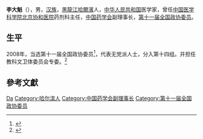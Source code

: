 {{Otheruses|other=名为李大魁的其他人物|李大魁}}

'''李大魁'''（{{bd|1944年||}}），男，[[汉族|汉族]]，[[黑龍江|黑龍江]][[哈爾濱|哈爾濱]]人，[[中华人民共和国|中华人民共和国]]医学家，曾任[[中国医学科学院北京协和医院|中国医学科学院北京协和医院]]药剂科主任，[[中国药学会|中国药学会]]副理事长，[[第十一届全国政协委员|第十一届全国政协委员]]。

== 生平 ==
2008年，当选第十一届全国政协委员<ref>{{cite news|title=第十一届全国政协委员名单|url=http://www.indaa.com.cn/zt/2009qglh/zxzs/200903/t20090303_127573.html|accessdate=2013-04-09|newspaper=新华社北京1月25日电 中国人民政治协商会议第十一届全国委员会委员名单(共2237人，2008年1月25日政协第十届全国委员会常务委员会第二十次会议通过)|date=2008-01-25|deadurl=yes|archiveurl=https://web.archive.org/web/20130928014403/http://www.indaa.com.cn/zt/2009qglh/zxzs/200903/t20090303_127573.html|archivedate=2013-09-28}}</ref>，代表无党派人士，分入第十四组。并担任教科文卫体委员会专委。<ref>{{cite news|title=全国政协信息-李大魁|url=http://www.cppcc.gov.cn/CMS/wylibary/showJcwyxtInfoWylibary.action?tabJcwyxt.guid=11W0022230&wytype=wjwy|accessdate=2013-04-11|newspaper=全国政协委员会|archive-date=2016-03-04|archive-url=https://web.archive.org/web/20160304203822/http://www.cppcc.gov.cn/CMS/wylibary/showJcwyxtInfoWylibary.action?tabJcwyxt.guid=11W0022230&wytype=wjwy|dead-url=no}}</ref>

== 參考文獻 ==
{{reflist}}

{{Navboxes
| title  = 李大魁在[[中国药学会|中国药学会]]的职务
| list1  =
{{中国药学会第二十届理事会}}
{{中国药学会第二十一届理事会}}
{{中国药学会第二十二届理事会}}
}}

{{Authority control}}
{{DEFAULTSORT:Li}}
[[Category:李姓|Da]]
[[Category:哈尔滨人|Category:哈尔滨人]]
[[Category:中国药学会副理事长|Category:中国药学会副理事长]]
[[Category:第十一届全国政协委员|Category:第十一届全国政协委员]]

{{中国政治人物小作品}}